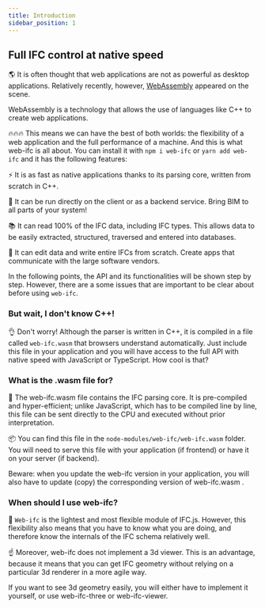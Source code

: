 ```yaml
---
title: Introduction
sidebar_position: 1
---
```



## Full IFC control at native speed

🌎 It is often thought that web applications are not as powerful as desktop applications. Relatively recently, however, [WebAssembly](https://webassembly.org/) appeared on the scene.

<IfcAlert>WebAssembly is a technology that allows the use of languages like C++ to create web applications.</IfcAlert>

🔥🔥🔥 This means we can have the best of both worlds: the flexibility of a web application and the full performance of a machine. And this is what web-ifc is all about. You can install it with `npm i web-ifc` or `yarn add web-ifc` and it has the following features:

<IfcCard>⚡ It is as fast as native applications thanks to its parsing core, written from scratch in C++.</IfcCard>

<IfcCard>🚀 It can be run directly on the client or as a backend service. Bring BIM to all parts of your system!</IfcCard>

<IfcCard>📚 It can read 100% of the IFC data, including IFC types. This allows data to be easily extracted, structured, traversed and entered into databases.</IfcCard>

<IfcCard>🌈 It can edit data and write entire IFCs from scratch. Create apps that communicate with the large software vendors.</IfcCard>

In the following points, the API and its functionalities will be shown step by step. However, there are a some issues that are important to be clear about before using `web-ifc`.

### But wait, I don't know C++!

👌 Don't worry! Although the parser is written in C++, it is compiled in a file called `web-ifc.wasm` that browsers understand automatically. Just include this file in your application and you will have access to the full API with native speed with JavaScript or TypeScript. How cool is that?

### What is the .wasm file for?

🧠 The web-ifc.wasm file contains the IFC parsing core. It is pre-compiled and hyper-efficient; unlike JavaScript, which has to be compiled line by line, this file can be sent directly to the CPU and executed without prior interpretation.

📦 You can find this file in the `node-modules/web-ifc/web-ifc.wasm` folder. You will need to serve this file with your application (if frontend) or have it on your server (if backend).

<IfcAlert>Beware: when you update the web-ifc version in your application, you will also have to update (copy) the corresponding version of web-ifc.wasm .</IfcAlert>

### When should I use web-ifc?

🦅 `Web-ifc` is the lightest and most flexible module of IFC.js. However, this flexibility also means that you have to know what you are doing, and therefore know the internals of the IFC schema relatively well.

☝ Moreover, web-ifc does not implement a 3d viewer. This is an advantage, because it means that you can get IFC geometry without relying on a particular 3d renderer in a more agile way.

<IfcCard>If you want to see 3d geometry easily, you will either have to implement it yourself, or use web-ifc-three or web-ifc-viewer.</IfcCard>
